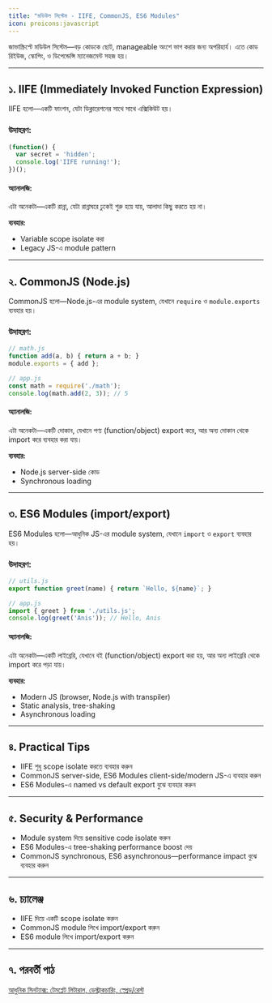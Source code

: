 ```yaml
---
title: "মডিউল সিস্টেম - IIFE, CommonJS, ES6 Modules"
icon: proicons:javascript
---
```


জাভাস্ক্রিপ্টে মডিউল সিস্টেম—বড় কোডকে ছোট, manageable অংশে ভাগ করার জন্য অপরিহার্য। এতে কোড রিইউজ, স্কোপিং, ও ডিপেন্ডেন্সি ম্যানেজমেন্ট সহজ হয়।

---

## ১. IIFE (Immediately Invoked Function Expression)

IIFE হলো—একটি ফাংশন, যেটা ডিক্লারেশনের সাথে সাথে এক্সিকিউট হয়।

### উদাহরণ:
```js
(function() {
  var secret = 'hidden';
  console.log('IIFE running!');
})();
```

#### অ্যানালজি:
এটা অনেকটা—একটি রান্না, যেটা রান্নাঘরে ঢুকেই শুরু হয়ে যায়, আলাদা কিছু করতে হয় না।

**ব্যবহার:**
- Variable scope isolate করা
- Legacy JS-এ module pattern

---

## ২. CommonJS (Node.js)

CommonJS হলো—Node.js-এর module system, যেখানে `require` ও `module.exports` ব্যবহার হয়।

### উদাহরণ:
```js
// math.js
function add(a, b) { return a + b; }
module.exports = { add };

// app.js
const math = require('./math');
console.log(math.add(2, 3)); // 5
```

#### অ্যানালজি:
এটা অনেকটা—একটি দোকান, যেখানে পণ্য (function/object) export করে, আর অন্য দোকান থেকে import করে ব্যবহার করা যায়।

**ব্যবহার:**
- Node.js server-side কোড
- Synchronous loading

---

## ৩. ES6 Modules (import/export)

ES6 Modules হলো—আধুনিক JS-এর module system, যেখানে `import` ও `export` ব্যবহার হয়।

### উদাহরণ:
```js
// utils.js
export function greet(name) { return `Hello, ${name}`; }

// app.js
import { greet } from './utils.js';
console.log(greet('Anis')); // Hello, Anis
```

#### অ্যানালজি:
এটা অনেকটা—একটি লাইব্রেরি, যেখানে বই (function/object) export করা হয়, আর অন্য লাইব্রেরি থেকে import করে পড়া যায়।

**ব্যবহার:**
- Modern JS (browser, Node.js with transpiler)
- Static analysis, tree-shaking
- Asynchronous loading

---

## ৪. Practical Tips
- IIFE শুধু scope isolate করতে ব্যবহার করুন
- CommonJS server-side, ES6 Modules client-side/modern JS-এ ব্যবহার করুন
- ES6 Modules-এ named vs default export বুঝে ব্যবহার করুন

---

## ৫. Security & Performance
- Module system দিয়ে sensitive code isolate করুন
- ES6 Modules-এ tree-shaking performance boost দেয়
- CommonJS synchronous, ES6 asynchronous—performance impact বুঝে ব্যবহার করুন

---

## ৬. চ্যালেঞ্জ
- IIFE দিয়ে একটি scope isolate করুন
- CommonJS module লিখে import/export করুন
- ES6 module লিখে import/export করুন

---

## ৭. পরবর্তী পাঠ

[আধুনিক সিনট্যাক্স: টেমপ্লেট লিটারাল, ডেস্ট্রাকচারিং, স্প্রেড/রেস্ট](/js/modern-syntax)
